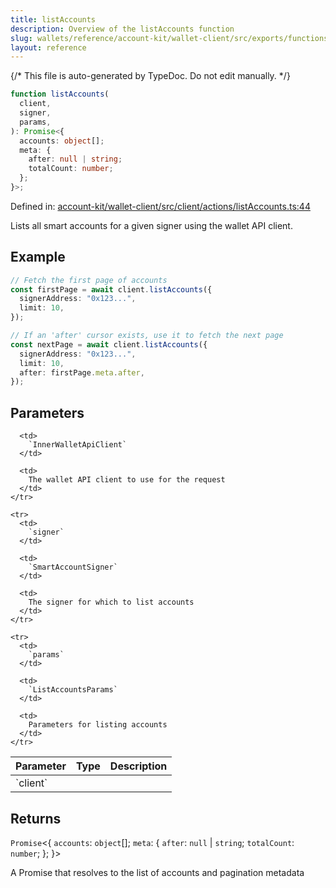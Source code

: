 ```yaml
---
title: listAccounts
description: Overview of the listAccounts function
slug: wallets/reference/account-kit/wallet-client/src/exports/functions/listAccounts
layout: reference
---
```


{/* This file is auto-generated by TypeDoc. Do not edit manually. */}

```ts
function listAccounts(
  client,
  signer,
  params,
): Promise<{
  accounts: object[];
  meta: {
    after: null | string;
    totalCount: number;
  };
}>;
```

Defined in: [account-kit/wallet-client/src/client/actions/listAccounts.ts:44](https://github.com/alchemyplatform/aa-sdk/blob/9df5be8c23af4e472bcb503c17766b16da0ad87d/account-kit/wallet-client/src/client/actions/listAccounts.ts#L44)

Lists all smart accounts for a given signer using the wallet API client.

## Example

```ts
// Fetch the first page of accounts
const firstPage = await client.listAccounts({
  signerAddress: "0x123...",
  limit: 10,
});

// If an 'after' cursor exists, use it to fetch the next page
const nextPage = await client.listAccounts({
  signerAddress: "0x123...",
  limit: 10,
  after: firstPage.meta.after,
});
```

## Parameters

<table>
  <thead>
    <tr>
      <th align="left">Parameter</th>
      <th align="left">Type</th>
      <th align="left">Description</th>
    </tr>
  </thead>

  <tbody>
    <tr>
      <td>
        `client`
      </td>

      <td>
        `InnerWalletApiClient`
      </td>

      <td>
        The wallet API client to use for the request
      </td>
    </tr>

    <tr>
      <td>
        `signer`
      </td>

      <td>
        `SmartAccountSigner`
      </td>

      <td>
        The signer for which to list accounts
      </td>
    </tr>

    <tr>
      <td>
        `params`
      </td>

      <td>
        `ListAccountsParams`
      </td>

      <td>
        Parameters for listing accounts
      </td>
    </tr>

  </tbody>
</table>

## Returns

`Promise`\<\{
`accounts`: `object`\[];
`meta`: \{
`after`: `null` | `string`;
`totalCount`: `number`;
};
}>

A Promise that resolves to the list of accounts and pagination metadata

